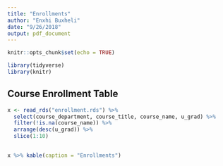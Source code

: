 ```yaml
---
title: "Enrollments"
author: "Enxhi Buxheli"
date: "9/26/2018"
output: pdf_document
---
```


```r
knitr::opts_chunk$set(echo = TRUE)

library(tidyverse)
library(knitr)
```

## Course Enrollment Table
```r
x <- read_rds("enrollment.rds") %>% 
  select(course_department, course_title, course_name, u_grad) %>% 
  filter(!is.na(course_name)) %>% 
  arrange(desc(u_grad)) %>% 
  slice(1:10)
  

x %>% kable(caption = "Enrollments")
```

